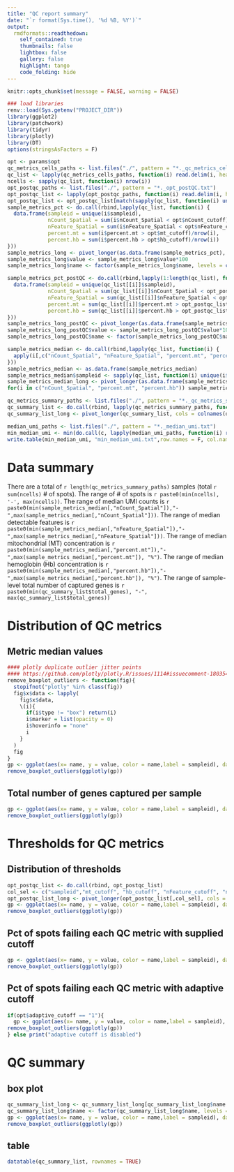 ```yaml
---
title: "QC report summary"
date: "`r format(Sys.time(), '%d %B, %Y')`"
output:
  rmdformats::readthedown:
    self_contained: true
    thumbnails: false
    lightbox: false
    gallery: false
    highlight: tango
    code_folding: hide
---
```



```r
knitr::opts_chunk$set(message = FALSE, warning = FALSE)
```

```r
### load libraries
renv::load(Sys.getenv("PROJECT_DIR"))
library(ggplot2)
library(patchwork)
library(tidyr)
library(plotly)
library(DT)
options(stringsAsFactors = F)
```

```r
opt <- params$opt
qc_metrics_cells_paths <- list.files("./", pattern = "*._qc_metrics_cells.txt")
qc_list <- lapply(qc_metrics_cells_paths, function(i) read.delim(i, header = TRUE))
ncells <- sapply(qc_list, function(i) nrow(i))
opt_postqc_paths <- list.files("./", pattern = "*._opt_postQC.txt")
opt_postqc_list <- lapply(opt_postqc_paths, function(i) read.delim(i, header = TRUE))
opt_postqc_list <- opt_postqc_list[match(sapply(qc_list, function(i) unique(i$sampleid)),sapply(opt_postqc_list, function(i) i$sampleid))]
sample_metrics_pct <- do.call(rbind,lapply(qc_list, function(i) {
  data.frame(sampleid = unique(i$sampleid),
             nCount_Spatial = sum(i$nCount_Spatial < opt$nCount_cutoff)/nrow(i),
             nFeature_Spatial = sum(i$nFeature_Spatial < opt$nFeature_cutoff)/nrow(i),
             percent.mt = sum(i$percent.mt > opt$mt_cutoff)/nrow(i),
             percent.hb = sum(i$percent.hb > opt$hb_cutoff)/nrow(i))
}))
sample_metrics_long <- pivot_longer(as.data.frame(sample_metrics_pct), cols = colnames(sample_metrics_pct)[-1])
sample_metrics_long$value <- sample_metrics_long$value*100
sample_metrics_long$name <- factor(sample_metrics_long$name, levels = colnames(sample_metrics_pct)[-1])

sample_metrics_pct_postQC <- do.call(rbind,lapply(1:length(qc_list), function(i) {
  data.frame(sampleid = unique(qc_list[[i]]$sampleid),
             nCount_Spatial = sum(qc_list[[i]]$nCount_Spatial < opt_postqc_list[[i]]$nCount_cutoff)/nrow(qc_list[[i]]),
             nFeature_Spatial = sum(qc_list[[i]]$nFeature_Spatial < opt_postqc_list[[i]]$nFeature_cutoff)/nrow(qc_list[[i]]),
             percent.mt = sum(qc_list[[i]]$percent.mt > opt_postqc_list[[i]]$mt_cutoff)/nrow(qc_list[[i]]),
             percent.hb = sum(qc_list[[i]]$percent.hb > opt_postqc_list[[i]]$hb_cutoff)/nrow(qc_list[[i]]))
}))
sample_metrics_long_postQC <- pivot_longer(as.data.frame(sample_metrics_pct_postQC), cols = colnames(sample_metrics_pct_postQC)[-1])
sample_metrics_long_postQC$value <- sample_metrics_long_postQC$value*100
sample_metrics_long_postQC$name <- factor(sample_metrics_long_postQC$name, levels = colnames(sample_metrics_pct_postQC))

sample_metrics_median <- do.call(rbind,lapply(qc_list, function(i) {
  apply(i[,c("nCount_Spatial", "nFeature_Spatial", "percent.mt", "percent.hb")], 2, median)
}))
sample_metrics_median <- as.data.frame(sample_metrics_median)
sample_metrics_median$sampleid <- sapply(qc_list, function(i) unique(i$sampleid))
sample_metrics_median_long <- pivot_longer(as.data.frame(sample_metrics_median), cols = colnames(sample_metrics_median)[-ncol(sample_metrics_median)])
for(i in c("nCount_Spatial", "percent.mt", "percent.hb")) sample_metrics_median[,i] <- round(sample_metrics_median[,i], digits = 2)

qc_metrics_summary_paths <- list.files("./", pattern = "*._qc_metrics_summary.txt")
qc_summary_list <- do.call(rbind, lapply(qc_metrics_summary_paths, function(i) read.delim(i, header = TRUE)))
qc_summary_list_long <- pivot_longer(qc_summary_list, cols = colnames(qc_summary_list)[-1])

median_umi_paths <- list.files("./", pattern = "*._median_umi.txt")
min_median_umi <- min(do.call(c, lapply(median_umi_paths, function(i) read.delim(i, header = FALSE)$V1)))
write.table(min_median_umi, "min_median_umi.txt",row.names = F, col.names = F, sep = "\t", quote = F)
```

# Data summary

There are a total of `r length(qc_metrics_summary_paths)` samples (total `r sum(ncells)` # of spots). The range of # of spots is `r paste0(min(ncells), '-', max(ncells))`. The range of median UMI counts is `r paste0(min(sample_metrics_median[,"nCount_Spatial"]),"-",max(sample_metrics_median[,"nCount_Spatial"]))`. The range of median detectable features is `r paste0(min(sample_metrics_median[,"nFeature_Spatial"]),"-",max(sample_metrics_median[,"nFeature_Spatial"]))`. The range of median mitochondrial (MT) concentration is `r paste0(min(sample_metrics_median[,"percent.mt"]),"-",max(sample_metrics_median[,"percent.mt"]), "%")`. The range of median hemoglobin (Hb) concentration is `r paste0(min(sample_metrics_median[,"percent.hb"]),"-",max(sample_metrics_median[,"percent.hb"]), "%")`. The range of sample-level total number of captured genes is `r paste0(min(qc_summary_list$total_genes), "-", max(qc_summary_list$total_genes))`

# Distribution of QC metrics {.tabset}

## Metric median values

```r
#### plotly duplicate outlier jitter points
#### https://github.com/plotly/plotly.R/issues/1114#issuecomment-1803541613
remove_boxplot_outliers <- function(fig){
  stopifnot("plotly" %in% class(fig))
  fig$x$data <- lapply(
    fig$x$data,
    \(i){
      if(i$type != "box") return(i)
      i$marker = list(opacity = 0)
      i$hoverinfo = "none"
      i
    }
  )
  fig
}
gp <- ggplot(aes(x= name, y = value, color = name,label = sampleid), data = sample_metrics_median_long) + geom_boxplot() + theme_classic() + labs(x = "", y = "value") + geom_point(position = position_jitter(height = 0)) + facet_wrap(~name, nrow = 2,scales="free") + theme(axis.text.x = element_text(angle = 45, vjust = 0.5))
remove_boxplot_outliers(ggplotly(gp))
```

## Total number of genes captured per sample

```r
gp <- ggplot(aes(x= name, y = value, color = name,label = sampleid), data = qc_summary_list_long[qc_summary_list_long$name %in% c("total_genes"),]) + geom_boxplot() + theme_classic() + labs(x = "", y = "# of genes") + geom_point(position = position_jitter(height = 0)) + theme(axis.text.x = element_text(angle = 45, vjust = 0.5))
remove_boxplot_outliers(ggplotly(gp))
```

# {-}

# Thresholds for QC metrics {.tabset}

## Distribution of thresholds

```r
opt_postqc_list <- do.call(rbind, opt_postqc_list)
col_sel <- c("sampleid","mt_cutoff", "hb_cutoff", "nFeature_cutoff", "nCount_cutoff", "nCell_cutoff")
opt_postqc_list_long <- pivot_longer(opt_postqc_list[,col_sel], cols = col_sel[-1])
gp <- ggplot(aes(x= name, y = value, color = name,label = sampleid), data = opt_postqc_list_long) + geom_boxplot() + theme_classic() + labs(x = "", y = "value") + geom_point(position = position_jitter(height = 0)) + facet_wrap(~name, nrow = 2,scales="free") + theme(axis.title.x=element_blank(),axis.text.x=element_blank(),axis.ticks.x=element_blank())
remove_boxplot_outliers(ggplotly(gp))
```

## Pct of spots failing each QC metric with supplied cutoff

```r
gp <- ggplot(aes(x= name, y = value, color = name,label = sampleid), data = sample_metrics_long) + geom_boxplot() + theme_classic() + labs(x = "", y = "% of spots fail a certian metric") + geom_point(position = position_jitter(height = 0)) + theme(axis.text.x = element_text(angle = 45, vjust = 0.5))
remove_boxplot_outliers(ggplotly(gp))
```

## Pct of spots failing each QC metric with adaptive cutoff

```r
if(opt$adaptive_cutoff == "1"){
  gp <- ggplot(aes(x= name, y = value, color = name,label = sampleid), data = sample_metrics_long_postQC) + geom_boxplot() + theme_classic() + labs(x = "", y = "% of spots fail a certian metric") + geom_point(position = position_jitter(height = 0)) + theme(axis.text.x = element_text(angle = 45, vjust = 0.5))
remove_boxplot_outliers(ggplotly(gp))
} else print("adaptive cutoff is disabled")
```

# {-}

# QC summary {.tabset}

## box plot

```r
qc_summary_list_long <- qc_summary_list_long[qc_summary_list_long$name != "total_genes",]
qc_summary_list_long$name <- factor(qc_summary_list_long$name, levels = rev(colnames(qc_summary_list)))
gp <- ggplot(aes(x= name, y = value, color = name,label = sampleid), data = qc_summary_list_long) + geom_boxplot() + geom_point(position = position_jitter(height = 0)) + theme_classic() + coord_flip() + labs(x = "", y = "# of spots passing QC") + guides(fill="none") + theme(axis.text = element_text(size = 10), axis.title = element_text(size = 12, face = "bold"))
remove_boxplot_outliers(ggplotly(gp))
```

## table

```r
datatable(qc_summary_list, rownames = TRUE)
```

# {-}